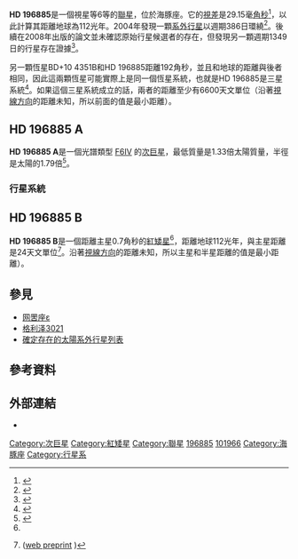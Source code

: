 '''HD 196885'''是一個視星等6等的[[聯星|聯星]]，位於海豚座。它的[[視差|視差]]是29.15毫[[角秒|角秒]]<ref>{{cite web|url=http://webviz.u-strasbg.fr/viz-bin/VizieR-5?-out.add=.&-source=I/311/hip2&recno=101615|title=HIP 101966|author=van Leeuwen, F.|work=Hipparcos, the New Reduction|year=2007|accessdate=2008-08-19|archive-date=2016-03-03|archive-url=https://web.archive.org/web/20160303183757/http://webviz.u-strasbg.fr/viz-bin/VizieR-5?-out.add=.&-source=I%2F311%2Fhip2&recno=101615|dead-url=no}}</ref>，以此計算其距離地球為112光年。2004年發現一顆[[系外行星|系外行星]]以週期386日環繞<ref>{{cite web |url=http://exoplanets.org/esp/hd196885/hd196885.shtml |title=The Planet Around HD 196885 |publisher=California & Carnegie Planet Search Team ([[互联网档案馆|Internet Archive]] link) |accessdate=2008-08-19 |archiveurl=https://web.archive.org/web/20041227061730/http://exoplanets.org/esp/hd196885/hd196885.shtml |archivedate=2004-12-27 |deadurl=yes }}</ref>。後續在2008年出版的論文並未確認原始行星候選者的存在，但發現另一顆週期1349日的行星存在證據<ref name="correia">{{cite journal|bibcode=2008A&A...479..271C|title=The ELODIE survey for northern extra-solar planets. IV. HD 196885, a close binary star with a 3.7-year planet|author=Correia, A. C. M.; Udry, S.; Mayor, M.; Eggenberger, A.; Naef, D.; Beuzit, J.-L.; Perrier, C.; Queloz, D.; Sivan, J.-P.; Pepe, F.; Santos, N. C.; Ségransan, D.|year=2008|journal=[[Astronomy_and_Astrophysics|Astronomy and Astrophysics]]|volume=479|issue=1|pages=271–275|doi=10.1051/0004-6361:20078908}}</ref>。

另一顆恆星BD+10 4351B和HD 196885距離192角秒，並且和地球的距離與後者相同，因此這兩顆恆星可能實際上是同一個恆星系統，也就是HD 196885是三星系統<ref name="geneva">{{cite web |url=http://obswww.unige.ch/exoplanets/hd196885A.html |title=HD 196885 A page |publisher=Geneva Observatory |accessdate=2008-08-19 |deadurl=yes |archiveurl=https://web.archive.org/web/20080509014012/http://obswww.unige.ch/exoplanets/hd196885A.html |archivedate=2008-05-09 }}</ref>。如果這個三星系統成立的話，兩者的距離至少有6600天文單位（沿著[[視線傳播|視線方向]]的距離未知，所以前面的值是最小距離）。

==HD 196885 A==
{{Starbox short |
 name=[[HD星表|HD]] 196885 A |
 epoch=2000 |
 constell=[[海豚座|海豚座]] |
 ra={{RA|20|39|51.8756}} |
 dec={{DEC|+11|14|58.737}} |
 appmag_v=6.39 |
 dist_ly=112 |
 dist_pc=34.3 |
 spectral=F8IV |
 names=[[Durchmusterung|BD]]+10° 4351, [[博斯星表|GC]] 28784, [[變星總表|GCRV]] 12946, [[Hipparcos_catalogue|HIP]] 101966, [[Harvard_Revised_catalogue|HR]] 7907, [[Smithsonian_Astrophysical_Observatory_catalogue|SAO]] 106360, [[華盛頓雙星目錄|WDS]] 20399+1115 |
 Simbad=HD+196885+A |
 EPE=HD+196885
}}

'''HD 196885 A'''是一個光譜類型 [[恆星光譜|F6IV]] 的[[次巨星|次巨星]]，最低質量是1.33倍太陽質量，半徑是太陽的1.79倍<ref name="schneider">{{cite web|url=http://exoplanet.eu/star.php?st=HD+196885|title=Notes for star HD 196885|work=The Extrasolar Planets Encyclopaedia|author=Schneider, J.|accessdate=2008-08-19|archive-date=2012-03-13|archive-url=https://web.archive.org/web/20120313210653/http://exoplanet.eu/star.php?st=HD+196885|dead-url=no}}</ref>。

===行星系統===
{{OrbitboxPlanet begin}}
{{OrbitboxPlanet
| exoplanet = [[HD_196885_Ab|b]]
| mass = >2.96 
| period = 1349 
| semimajor = 2.60<ref>{{Cite journal | url=http://www.aanda.org/articles/aa/abs/2011/04/aa15433-10/aa15433-10.html | title=Planetary systems in close binary stars: the case of HD 196885 | author=Chauvin | journal=[[Astronomy_and_Astrophysics|Astronomy and Astrophysics]] | year=2011 | volume=528 | doi=10.1051/0004-6361/201015433 | format=abstract | last2=Beust | first2=H. | last3=Lagrange | first3=A.-M. | last4=Eggenberger | first4=A. | bibcode=2011A&A...528A...8C | display-authors=1 | pages=A8 | access-date=2012-03-05 | archive-date=2020-07-16 | archive-url=https://web.archive.org/web/20200716011839/https://www.aanda.org/articles/aa/abs/2011/04/aa15433-10/aa15433-10.html | dead-url=no }} ([http://arxiv.org/abs/1009.5851 web preprint] {{Wayback|url=http://arxiv.org/abs/1009.5851 |date=20190216095536 }})</ref> 
| eccentricity = 0.48 ± 0.02 
}}
{{Orbitbox end}}

==HD 196885 B==
{{Starbox short |
 name=HD 196885 B |
 epoch=2000 |
 constell=[[海豚座|海豚座]] |
 ra={{RA|20|39|51}} |
 dec={{DEC|+11|14|58}} |
 dist_ly=112 |
 dist_pc=34.3 |
 spectral=M1V |
}}

'''HD 196885 B'''是一個距離主星0.7角秒的[[紅矮星|紅矮星]]<ref name="geneva" />，距離地球112光年，與主星距離是24天文單位<ref>{{Cite journal | url=http://www.aanda.org/articles/aa/abs/2007/44/aa7046-06/aa7046-06.html | title=Characterization of the long-period companions of the exoplanet host stars: HD 196885, HD 1237 and HD 27442 | author=Chauvin | journal=[[Astronomy_and_Astrophysics|Astronomy and Astrophysics]] | year=2007 | volume=475 | issue=2 | pages=723–727 | doi=10.1051/0004-6361:20067046 | format=abstract | last2=Lagrange | first2=A.-M. | last3=Udry | first3=S. | last4=Mayor | first4=M. | bibcode=2007A&A...475..723C | display-authors=1 | access-date=2012-03-05 | archive-date=2020-07-16 | archive-url=https://web.archive.org/web/20200716002630/https://www.aanda.org/articles/aa/abs/2007/44/aa7046-06/aa7046-06.html | dead-url=no }} ([http://arxiv.org/abs/0710.5918 web preprint] {{Wayback|url=http://arxiv.org/abs/0710.5918 |date=20200801194810 }})</ref>。沿著[[視線傳播|視線方向]]的距離未知，所以主星和半星距離的值是最小距離）。

==參見==
*[[网罟座ε|网罟座ε]]
*[[格利泽3021|格利泽3021]]
*[[確定存在的太陽系外行星列表|確定存在的太陽系外行星列表]]

==參考資料==
{{reflist}}

== 外部連結 ==
* {{cite web | url=http://www.extrasolar.net/planettour.asp?StarCatId=normal&StarId=262 | title=HD 196885 | work=Extrasolar Visions | deadurl=yes | archiveurl=https://web.archive.org/web/20120330095346/http://www.extrasolar.net/planettour.asp?StarCatId=normal&StarId=262 | archivedate=2012-03-30 | accessdate=2012-03-05 }}
{{Sky|20|39|51.8756|+|11|14|58.737|112}}

[[Category:次巨星|Category:次巨星]]
[[Category:紅矮星|Category:紅矮星]]
[[Category:聯星|Category:聯星]]
[[Category:HD和HDE天體|196885]]
[[Category:HIP天體|101966]]
[[Category:海豚座|Category:海豚座]]
[[Category:行星系|Category:行星系]]